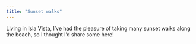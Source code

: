 ```yaml
---
title: "Sunset walks"
---
```

Living in Isla Vista, I've had the pleasure of taking many sunset walks along the beach, so I thought I'd share some here!